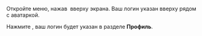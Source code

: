 Откройте меню, нажав <img src="https://tlkfrontprod.azureedge.net/portal-production/static/uploaded/images/1677847612879/1677847612879_original_svg.svg" alt="" /> вверху экрана. Ваш логин указан вверху рядом с аватаркой.

Нажмите <img src="https://tlkfrontprod.azureedge.net/portal-production/static/uploaded/images/1677848133440/1677848133440_original_png.png" alt="" />, ваш логин будет указан в разделе **Профиль**.
